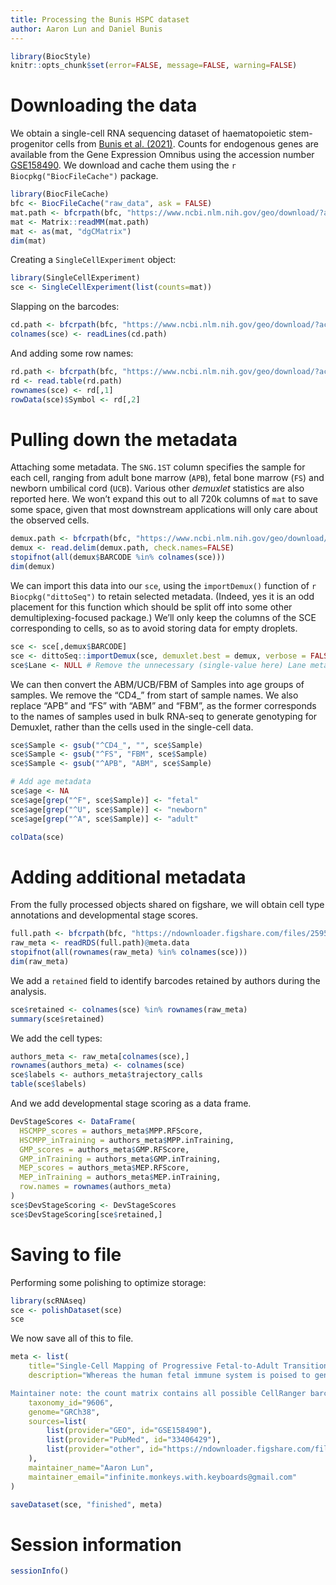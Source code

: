 ```yaml
---
title: Processing the Bunis HSPC dataset
author: Aaron Lun and Daniel Bunis
---
```


```r
library(BiocStyle)
knitr::opts_chunk$set(error=FALSE, message=FALSE, warning=FALSE)
```

# Downloading the data

We obtain a single-cell RNA sequencing dataset of haematopoietic stem-progenitor cells from [Bunis et al. (2021)](https://doi.org/10.1016/j.celrep.2020.108573).
Counts for endogenous genes are available from the Gene Expression Omnibus
using the accession number [GSE158490](https://www.ncbi.nlm.nih.gov/geo/query/acc.cgi?acc=GSE158490).
We download and cache them using the `r Biocpkg("BiocFileCache")` package.

```r
library(BiocFileCache)
bfc <- BiocFileCache("raw_data", ask = FALSE)
mat.path <- bfcrpath(bfc, "https://www.ncbi.nlm.nih.gov/geo/download/?acc=GSE158490&format=file&file=GSE158490%5Fmatrix%2Emtx%2Egz")
mat <- Matrix::readMM(mat.path)
mat <- as(mat, "dgCMatrix")
dim(mat)
```

Creating a `SingleCellExperiment` object:

```r
library(SingleCellExperiment)
sce <- SingleCellExperiment(list(counts=mat))
```

Slapping on the barcodes:

```r
cd.path <- bfcrpath(bfc, "https://www.ncbi.nlm.nih.gov/geo/download/?acc=GSE158490&format=file&file=GSE158490%5Fbarcodes%2Etsv%2Egz")
colnames(sce) <- readLines(cd.path)
```

And adding some row names:

```r
rd.path <- bfcrpath(bfc, "https://www.ncbi.nlm.nih.gov/geo/download/?acc=GSE158490&format=file&file=GSE158490%5Fgenes%2Etsv%2Egz")
rd <- read.table(rd.path)
rownames(sce) <- rd[,1]
rowData(sce)$Symbol <- rd[,2]
```

# Pulling down the metadata

Attaching some metadata.
The `SNG.1ST` column specifies the sample for each cell, ranging from adult bone marrow (`APB`), fetal bone marrow (`FS`) and newborn umbilical cord (`UCB`).
Various other _demuxlet_ statistics are also reported here.
We won't expand this out to all 720k columns of `mat` to save some space, given that most downstream applications will only care about the observed cells.

```r
demux.path <- bfcrpath(bfc, "https://www.ncbi.nlm.nih.gov/geo/download/?acc=GSE158490&format=file&file=GSE158490%5FHSPC%2Ebest%2Etxt%2Egz")
demux <- read.delim(demux.path, check.names=FALSE)
stopifnot(all(demux$BARCODE %in% colnames(sce)))
dim(demux)
```

We can import this data into our `sce`, using the `importDemux()` function of `r Biocpkg("dittoSeq")` to retain selected metadata.
(Indeed, yes it is an odd placement for this function which should be split off into some other demultiplexing-focused package.)
We'll only keep the columns of the SCE corresponding to cells, so as to avoid storing data for empty droplets.

```r
sce <- sce[,demux$BARCODE]
sce <- dittoSeq::importDemux(sce, demuxlet.best = demux, verbose = FALSE)
sce$Lane <- NULL # Remove the unnecessary (single-value here) Lane metadata
```

We can then convert the ABM/UCB/FBM of Samples into age groups of samples.
We remove the "CD4_" from start of sample names.
We also replace "APB" and "FS" with "ABM" and "FBM", as the former corresponds to the names of samples used in bulk RNA-seq to generate genotyping for Demuxlet, rather than the cells used in the single-cell data.

```r
sce$Sample <- gsub("^CD4_", "", sce$Sample)
sce$Sample <- gsub("^FS", "FBM", sce$Sample)
sce$Sample <- gsub("^APB", "ABM", sce$Sample)

# Add age metadata
sce$age <- NA
sce$age[grep("^F", sce$Sample)] <- "fetal"
sce$age[grep("^U", sce$Sample)] <- "newborn"
sce$age[grep("^A", sce$Sample)] <- "adult"

colData(sce)
```

# Adding additional metadata

From the fully processed objects shared on figshare, we will obtain cell type annotations and developmental stage scores.

```r
full.path <- bfcrpath(bfc, "https://ndownloader.figshare.com/files/25953740")
raw_meta <- readRDS(full.path)@meta.data
stopifnot(all(rownames(raw_meta) %in% colnames(sce)))
dim(raw_meta)
```

We add a `retained` field to identify barcodes retained by authors during the analysis.

```r
sce$retained <- colnames(sce) %in% rownames(raw_meta)
summary(sce$retained)
```

We add the cell types:

```r
authors_meta <- raw_meta[colnames(sce),]
rownames(authors_meta) <- colnames(sce)
sce$labels <- authors_meta$trajectory_calls
table(sce$labels)
```

And we add developmental stage scoring as a data frame.

```r
DevStageScores <- DataFrame(
  HSCMPP_scores = authors_meta$MPP.RFScore,
  HSCMPP_inTraining = authors_meta$MPP.inTraining,
  GMP_scores = authors_meta$GMP.RFScore,
  GMP_inTraining = authors_meta$GMP.inTraining,
  MEP_scores = authors_meta$MEP.RFScore,
  MEP_inTraining = authors_meta$MEP.inTraining,
  row.names = rownames(authors_meta)
)
sce$DevStageScoring <- DevStageScores
sce$DevStageScoring[sce$retained,]
```

# Saving to file 

Performing some polishing to optimize storage:

```r
library(scRNAseq)
sce <- polishDataset(sce)
sce
```

We now save all of this to file.

```r
meta <- list(
    title="Single-Cell Mapping of Progressive Fetal-to-Adult Transition in Human Naive T Cells",
    description="Whereas the human fetal immune system is poised to generate immune tolerance and suppress inflammation in utero, an adult-like immune system emerges to orchestrate anti-pathogen immune responses in post-natal life. It has been posited that cells of the adult immune system arise as a discrete ontological “layer” of hematopoietic stem-progenitor cells (HSPCs) and their progeny; evidence supporting this model in humans has, however, been inconclusive. Here, we combine bulk and single-cell transcriptional profiling of lymphoid cells, myeloid cells, and HSPCs from fetal, perinatal, and adult developmental stages to demonstrate that the fetal-to-adult transition occurs progressively along a continuum of maturity—with a substantial degree of inter-individual variation at the time of birth—rather than via a transition between discrete waves. These findings have important implications for the design of strategies for prophylaxis against infection in the newborn and for the use of umbilical cord blood (UCB) in the setting of transplantation.

Maintainer note: the count matrix contains all possible CellRanger barcodes, but only those with entries in the \"best\" supplementary file (i.e., reported by Demuxlet) are retained in the `SingleCellExperiment` to save space. Of these, only a further subset of cells were actually used in further analysis; the identities of these analyzed cells are captured in the `retained` column data field. The `DevStageScoring` column is a nested data frame that contains the applied results (`<cell_type>_scores`) of random forest regression trained on the fetal (score = 0) and adult (score = 1) cells of individual cell types indicated by `<cell_type>_inTraining`.",
    taxonomy_id="9606",
    genome="GRCh38",
    sources=list(
        list(provider="GEO", id="GSE158490"),
        list(provider="PubMed", id="33406429"),
        list(provider="other", id="https://ndownloader.figshare.com/files/25953740")
    ),
    maintainer_name="Aaron Lun",
    maintainer_email="infinite.monkeys.with.keyboards@gmail.com"
)

saveDataset(sce, "finished", meta)
```

# Session information {-}

```r
sessionInfo()
```
